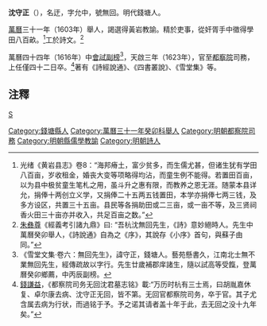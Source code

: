 '''沈守正'''（{{bd|1572年||1623年}}），名迂，字允中，號無回。明代錢塘人。

[[萬曆|萬曆]]三十一年（1603年）舉人，謁選得黃岩教諭。精於吏事，從奸胥手中徵得學田八百畝。<ref>光绪《黄岩县志》卷8：“海邦瘠土，富少贫多，而生儒尤甚，但诸生犹有学田八百亩，岁收租金，婚丧大变等项略得均沾，而童生例不能得。若置田百亩，以为县中极贫童生笔札之用，虽斗升之惠有限，而教养之恩无涯。随蒙本县详允，捐俸十两创立义学，又捐俸二十五两五钱置田，本学亦捐俸七两三钱，及多方设区，共置三十五亩。县民等各捐助田或二三亩，或一亩不等，及三贤祠香火田三十亩亦并收入，共足百亩之数。”</ref>工於詩文。<ref>[[朱彝尊|朱彝尊]]《經義考引諸九鼎》曰: “吾杭沈無回先生，《詩》意妙絕時人。先生中萬曆癸卯舉人，《詩說通》自為之《序》，其說存《小序》首句，與蘇子由同。”</ref>

萬曆四十四年（1616年）中[[會試|會試]][[副榜|副榜]]<ref>《雪堂文集·卷六：無回先生》，諱守正，錢塘人。藝苑懸書久，江南北士無不業無回先生，經傳疏故以字行。先生廿歲補郡庠諸生，隨以試高等受餼，登萬曆癸卯鄉薦，中丙辰副榜。</ref>，天啟三年（1623年），官至[[都察院|都察院]]司務，上任僅四十二日卒。<ref>[[錢謙益|錢謙益]]，《都察院司务无回沈君墓志铭》載:“万历时杭有三士焉，曰胡胤嘉休复、卓尔康去病、沈守正无回，皆不第。无回官都察院司务，卒于官。其子尤含属去病为行状，而過铭于予。予之诺其请者盖十年于此，去无回之没十九年矣。”</ref>著有《詩經說通》、《四書叢說》、《雪堂集》等。

==注釋==
{{reflist}}
{{萬曆四十四年丙辰科會試副榜}}
[[category:沈姓|S]]
[[Category:錢塘縣人|Category:錢塘縣人]]
[[Category:萬曆三十一年癸卯科舉人|Category:萬曆三十一年癸卯科舉人]]
[[Category:明朝都察院司務|Category:明朝都察院司務]]
[[Category:明朝縣儒學教諭|Category:明朝縣儒學教諭]]
[[Category:明朝詩人|Category:明朝詩人]]